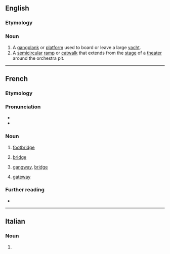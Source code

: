 ==English==

===Etymology===
{{etyl|fr|en}}

===Noun===
{{en-noun}}

# A [[gangplank]] or [[platform]] used to board or leave a large [[yacht]].
# A [[semicircular]] [[ramp]] or [[catwalk]] that extends from the [[stage]] of a [[theater]] around the orchestra pit.

----

==French==

===Etymology===
{{affix|fr|passer|-elle}}

===Pronunciation===
* {{IPA|/pasʁɛl/|lang=fr}}
* {{audio|LL-Q150 (fra)-0x010C-passerelle.wav|Audio|lang=fr}}

===Noun===
{{fr-noun|f}}

# [[footbridge]]
# {{lb|fr|nautical}} [[bridge]]
# {{lb|fr|aviation|nautical}} [[gangway]], [[bridge]]
# {{lb|fr|computing}} [[gateway]]

===Further reading===
* {{R:TLFi}}

----

==Italian==

===Noun===
{{head|it|noun plural form|g=f}}

# {{plural of|passerella|lang=it}}